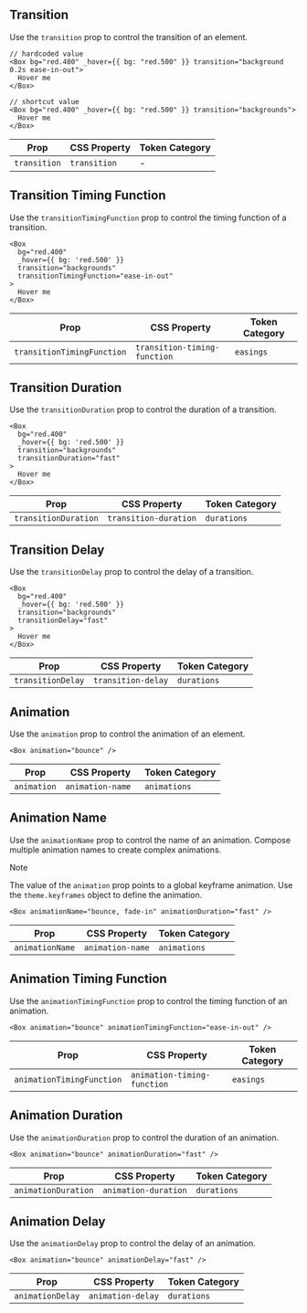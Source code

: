 

<Meta title="Guides/Styling/Style Props/Transitions" />

<DocsHeader title="Transitions" />

## Transition

Use the `transition` prop to control the transition of an element.

```tsx
// hardcoded value
<Box bg="red.400" _hover={{ bg: "red.500" }} transition="background 0.2s ease-in-out">
  Hover me
</Box>

// shortcut value
<Box bg="red.400" _hover={{ bg: "red.500" }} transition="backgrounds">
  Hover me
</Box>
```

| Prop         | CSS Property | Token Category |
| ------------ | ------------ | -------------- |
| `transition` | `transition` | -              |

## Transition Timing Function

Use the `transitionTimingFunction` prop to control the timing function of a
transition.

```tsx
<Box
  bg="red.400"
  _hover={{ bg: 'red.500' }}
  transition="backgrounds"
  transitionTimingFunction="ease-in-out"
>
  Hover me
</Box>
```

| Prop                       | CSS Property                 | Token Category |
| -------------------------- | ---------------------------- | -------------- |
| `transitionTimingFunction` | `transition-timing-function` | `easings`      |

## Transition Duration

Use the `transitionDuration` prop to control the duration of a transition.

```tsx
<Box
  bg="red.400"
  _hover={{ bg: 'red.500' }}
  transition="backgrounds"
  transitionDuration="fast"
>
  Hover me
</Box>
```

| Prop                 | CSS Property          | Token Category |
| -------------------- | --------------------- | -------------- |
| `transitionDuration` | `transition-duration` | `durations`    |

## Transition Delay

Use the `transitionDelay` prop to control the delay of a transition.

```tsx
<Box
  bg="red.400"
  _hover={{ bg: 'red.500' }}
  transition="backgrounds"
  transitionDelay="fast"
>
  Hover me
</Box>
```

| Prop              | CSS Property       | Token Category |
| ----------------- | ------------------ | -------------- |
| `transitionDelay` | `transition-delay` | `durations`    |

## Animation

Use the `animation` prop to control the animation of an element.

```tsx
<Box animation="bounce" />
```

| Prop        | CSS Property     | Token Category |
| ----------- | ---------------- | -------------- |
| `animation` | `animation-name	` | `animations`   |

## Animation Name

Use the `animationName` prop to control the name of an animation. Compose
multiple animation names to create complex animations.

> [!NOTE]
> The value of the `animation` prop points to a global keyframe animation. Use the
> `theme.keyframes` object to define the animation.

```tsx
<Box animationName="bounce, fade-in" animationDuration="fast" />
```

| Prop            | CSS Property     | Token Category |
| --------------- | ---------------- | -------------- |
| `animationName` | `animation-name` | `animations`   |

## Animation Timing Function

Use the `animationTimingFunction` prop to control the timing function of an
animation.

```tsx
<Box animation="bounce" animationTimingFunction="ease-in-out" />
```

| Prop                      | CSS Property                | Token Category |
| ------------------------- | --------------------------- | -------------- |
| `animationTimingFunction` | `animation-timing-function` | `easings`      |

## Animation Duration

Use the `animationDuration` prop to control the duration of an animation.

```tsx
<Box animation="bounce" animationDuration="fast" />
```

| Prop                | CSS Property         | Token Category |
| ------------------- | -------------------- | -------------- |
| `animationDuration` | `animation-duration` | `durations`    |

## Animation Delay

Use the `animationDelay` prop to control the delay of an animation.

```tsx
<Box animation="bounce" animationDelay="fast" />
```

| Prop             | CSS Property      | Token Category |
| ---------------- | ----------------- | -------------- |
| `animationDelay` | `animation-delay` | `durations`    |
